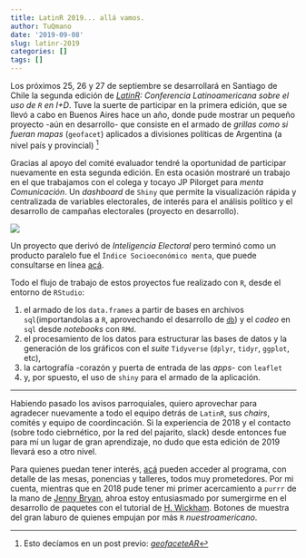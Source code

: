 ```yaml
---
title: LatinR 2019... allá vamos. 
author: TuQmano
date: '2019-09-08'
slug: latinr-2019
categories: []
tags: []
---
```


Los próximos 25, 26 y 27 de septiembre se desarrollará en Santiago de Chile la segunda edición de _[LatinR](https://latin-r.com/): Conferencia Latinoamericana sobre el uso de `R` en I+D_. Tuve la suerte de participar en la primera edición, que se llevó a cabo en Buenos Aires hace un año, donde pude mostrar un pequeño proyecto -aún en desarrollo- que consiste en el armado de _grillas como si fueran mapas_ (`geofacet`) aplicados a divisiones políticas de Argentina (a nivel país y provincial) [^1]

[^1]: Esto decíamos en un post previo: [ _geofaceteAR_ ](https://tuqmano.github.io/2019/01/21/geofacetear/)

Gracias al apoyo del comité evaluador tendré la oportunidad de participar nuevamente en esta segunda edición. En esta ocasión mostraré un trabajo en el que trabajamos con el colega y tocayo JP Pilorget para _menta Comunicación_. Un _dashboard_ de `Shiny` que permite la visualización rápida y centralizada de variables electorales, de interés para el análisis político y el desarrollo de campañas electorales (proyecto en desarrollo). 

![](https://pbs.twimg.com/media/D_sCYBWW4AAgVBz?format=jpg)

Un proyecto que derivó de _Inteligencia Electoral_ pero terminó como un producto paralelo fue el `Índice Socioeconómico menta`, que puede consultarse en línea [acá](http://socioeconomico.mentacomunicacion.com.ar/).

Todo el flujo de trabajo de estos proyectos fue realizado con `R`, desde el entorno de `RStudio`: 

1. el armado de los `data.frames` a partir de bases en archivos `sql`(importandolas a `R`, aprovechando el desarrollo de [`db`](https://db.rstudio.com/)) y el _codeo_ en `sql` desde _notebooks_ con `RMd`. 
2. el procesamiento de los datos para estructurar las bases de datos y la generación de los gráficos con el _suite_ `Tidyverse` (`dplyr`, `tidyr`, `ggplot`, etc), 
3. la cartografía -corazón y puerta de entrada de las _apps_- con `leaflet`
4. y, por spuesto, el uso de `shiny` para el armado de la aplicación. 

---

Habiendo pasado los avisos parroquiales, quiero aprovechar para agradecer nuevamente a todo el equipo detrás de `LatinR`, sus _chairs_, comités y equipo de coordincación. Si la experiencia de 2018 y el contacto (sobre todo ciebrnético, por la red del pajarito, slack) desde entonces fue para mí un lugar de gran aprendizaje, no dudo que esta edición de 2019 llevará eso a otro nivel. 

Para quienes puedan tener interés, [acá](https://docs.google.com/document/d/e/2PACX-1vSZ8DGcjkOXjrVNA2gqNbk0kIwU3HhyoBFyEm4RCyqcvBUFXEXO53sQ3qalQGNLV6BJUdXU-RIb6Sk5/pub) pueden acceder al programa, con detalle de las mesas, ponencias y talleres, todos muy prometedores. Por mi cuenta, mientras que en 2018 pude tener mi primer acercamiento a `purrr` de la mano de [Jenny Bryan](https://twitter.com/jennybryan), ahroa estoy entusiasmado por sumergirme en el desarrollo de paquetes con el tutorial de [H. Wickham](https://twitter.com/hadleywickham). Botones de muestra del gran laburo de quienes empujan por más `R` _nuestroamericano_. 




